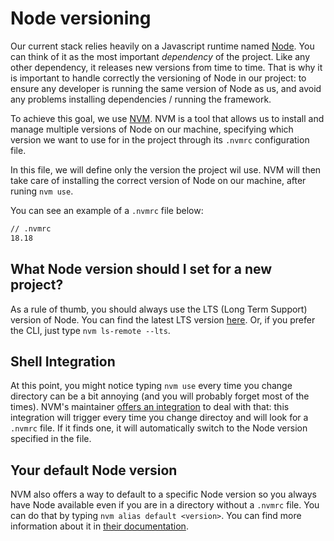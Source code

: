 
<Meta title="project-setup/Node versioning" />

# Node versioning

Our current stack relies heavily on a Javascript runtime named [Node](https://nodejs.org/en/about). You can think of it as the most important _dependency_ of the project.
Like any other dependency, it releases new versions from time to time. That is why it is important to handle correctly the versioning of Node in our project:
to ensure any developer is running the same version of Node as us, and avoid any problems installing dependencies / running the framework.

To achieve this goal, we use [NVM](https://github.com/nvm-sh/nvm). NVM is a tool that allows us to install and manage multiple versions of Node on our machine,
specifying which version we want to use for in the project through its `.nvmrc` configuration file.

In this file, we will define only the version the project wil use. NVM will then take care of installing the correct version of Node on our machine, after runing `nvm use`.

You can see an example of a `.nvmrc` file below:

```bash
// .nvmrc
18.18
```

## What Node version should I set for a new project?

As a rule of thumb, you should always use the LTS (Long Term Support) version of Node. You can find the latest LTS version [here](https://nodejs.org/en/about/releases/). Or, if you prefer the CLI, just type `nvm ls-remote --lts`.

## Shell Integration

At this point, you might notice typing `nvm use` every time you change directory can be a bit annoying (and you will probably forget most of the times). NVM's maintainer [offers an integration](https://github.com/nvm-sh/nvm?tab=readme-ov-file#deeper-shell-integration) to deal with that:
this integration will trigger every time you change directoy and will look for a `.nvmrc` file. If it finds one, it will automatically switch to the Node version specified in the file.

## Your default Node version

NVM also offers a way to default to a specific Node version so you always have Node available even if you are in a directory without a `.nvmrc` file. You can do that by typing `nvm alias default <version>`.
You can find more information about it in [their documentation](https://github.com/nvm-sh/nvm?tab=readme-ov-file#set-default-node-version).

